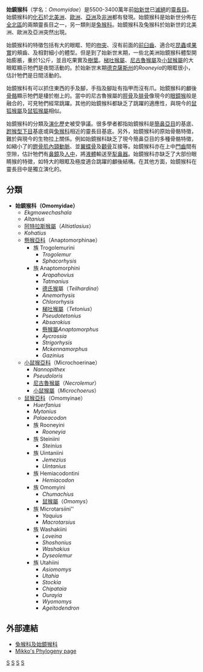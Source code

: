 {{original research|time=2018-07-06T05:40:09+00:00}}
{{unreferenced|time=2018-07-06T05:40:09+00:00}}
{{Automatic taxobox
| taxon = Omomyidae
| authority = 
| image = Anaptomorphus-descent-primates.jpg
| image_caption = 懸猴化石
| fossil_range = [[始新世|始新世]]至[[漸新世|漸新世]]
| status = fossil
| subdivision_ranks = [[亞科|亞科]]
| subdivision = 
* [[懸猴亞科|懸猴亞科]] Anaptomorphinae
* [[小鼠猴亞科|小鼠猴亞科]] Microchoerinae
* [[鼠猴亞科|鼠猴亞科]] Omomyinae
}}

'''始鏡猴科'''（学名：''Omomyidae''）是5500-3400萬年前[[始新世|始新世]]已[[滅絕|滅絕]]的[[靈長目|靈長目]]。始鏡猴科的[[化石|化石]]於[[北美洲|北美洲]]、[[歐洲|歐洲]]、[[亞洲|亞洲]]及[[非洲|非洲]]都有發現。始鏡猴科是始新世分佈在[[全北區|全北區]]的兩類靈長目之一，另一類則是[[兔猴科|兔猴科]]。始鏡猴科及兔猴科於始新世的北美洲、歐洲及亞洲突然出現。

始鏡猴科的特徵包括有大的眼眶、短的[[吻突|吻突]]、沒有前面的[[前臼齒|前臼齒]]、適合吃[[昆蟲|昆蟲]]或[[果實|果實]]的頰齒、及相對細小的體型。但是到了始新世末期，一些北美洲始鏡猴科體型開始膨脹，重於1公斤，並且吃果實及[[樹葉|樹葉]]。[[梯吐猴屬|梯吐猴屬]]、[[尼古魯猴屬|尼古魯猴屬]]及[[小鼠猴屬|小鼠猴屬]]的大眼眶顯示牠們是夜間活動的。於始新世末期[[德克薩斯州|德克薩斯州]]的''Rooneyia''的眼眶很小，估計牠們是日間活動的。

始鏡猴科有可以抓住東西的手及腳，手指及腳趾有指甲而沒有爪。始鏡猴科的顱後[[骨骼|骨骼]]顯示牠們是棲於樹上的。當中的尼古魯猴屬的[[脛骨|脛骨]]及[[腓骨|腓骨]]像現今的[[眼鏡猴|眼鏡猴]]般是融合的，可見牠們經常跳躍。其他的始鏡猴科都缺乏了跳躍的適應性，與現今的[[鼠狐猴屬|鼠狐猴屬]]及[[鼠狐猴屬|鼠狐猴屬]]相似。

始鏡猴科的分類及[[演化|演化]]歷史被受爭議。很多學者都指始鏡猴科是[[簡鼻亞目|簡鼻亞目]]的基底、[[跗猴型下目|跗猴型下目]]基底或與[[兔猴科|兔猴科]]相近的靈長目基底。另外，始鏡猴科的原始骨骼特徵，難於與現今的生物拉上關係。例如始鏡猴科缺乏了現今簡鼻亞目的多種骨骼特徵，如縮小了的[[鐙骨肌|鐙骨肌]][[內頸動脈|內頸動脈]]、並[[翼蝶骨|翼蝶骨]]及[[顴骨|顴骨]]互接等。始鏡猴科亦在上中[[門齒|門齒]]間有空隙，估計牠們有[[鼻鏡|鼻鏡]]及[[人中|人中]]，將[[液體|液體]]輸送至[[犁鼻器|犁鼻器]]。始鏡猴科亦缺乏了大部份眼睛猴的特徵，如特大的眼眶及極度適合跳躍的顱後結構。在其他方面，始鏡猴科在靈長目中是獨立演化的。

==分類==
* '''始鏡猴科（Omomyidae）'''
** ''Ekgmowechashala''
** ''Altanius''
** [[阿特拉斯猴屬|阿特拉斯猴屬]]（''Altiatlasius''）
** ''Kohatius''
** [[懸猴亞科|懸猴亞科]]（Anaptomorphinae）
***族 Trogolemurini
**** ''Trogolemur''
**** ''Sphacorhysis''
***族 Anaptomorphini
**** ''Arapahovius''
**** ''Tatmanius''
**** [[德氏猴|德氏猴]]屬（''Teilhardina''）
**** ''Anemorhysis''
**** ''Chlororhysis''
**** [[梯吐猴屬|梯吐猴屬]]（''Tetonius''）
**** ''Pseudotetonius''
**** ''Absarokius''
**** [[懸猴屬|懸猴屬]]''Anaptomorphus''
**** ''Aycrossia''
**** ''Strigorhysis''
**** ''Mckennamorphus''
**** ''Gazinius''
** [[小鼠猴亞科|小鼠猴亞科]]（Microchoerinae）
*** ''Nannopithex''
*** ''Pseudoloris''
*** [[尼古魯猴屬|尼古魯猴屬]]（''Necrolemur''）
*** [[小鼠猴屬|小鼠猴屬]]（''Microchoerus''）
** [[鼠猴亞科|鼠猴亞科]]（Omomyinae）
*** ''Huerfanius''
*** ''Mytonius''
*** ''Palaeacodon''
***族 Rooneyini
**** ''Rooneyia''
***族 Steiniini
**** ''Steinius''
***族 Uintaniini
**** ''Jemezius''
**** ''Uintanius''
***族 Hemiacodontini
**** ''Hemiacodon''
***族 Omomyini
**** ''Chumachius''
**** [[鼠猴屬|鼠猴屬]]（''Omomys''）
***族 Microtarsiini''
**** ''Yaquius''
**** ''Macrotarsius''
***族 Washakiini
**** ''Loveina''
**** ''Shoshonius''
**** ''Washakius''
**** ''Dyseolemur''
***族 Utahiini
**** ''Asiomomys''
**** ''Utahia''
**** ''Stockia''
**** ''Chipataia''
**** ''Ourayia''
**** ''Wyomomys''
**** ''Ageitodendron''

==外部連結==
*[https://www.webcitation.org/query?id=1256467187479840&url=www.geocities.com/CapeCanaveral/Lab/8932/Adapidae.html 兔猴科及始鏡猴科]
*[https://web.archive.org/web/20050829063256/http://www.fmnh.helsinki.fi/users/haaramo/metazoa/Deuterostoma/Chordata/Synapsida/Eutheria/Primates/Tarsiiformes.htm Mikko's Phylogeny page]
{{簡鼻亞目|Ha.}}
{{Taxonbar|from=Q134979}}

[[Category:簡鼻亞目|S]]
[[Category:始鏡猴科|S]]
[[Category:始新世哺乳類|S]]
[[Category:漸新世哺乳類|S]]